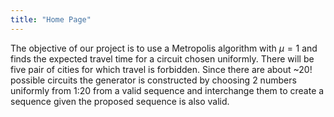 ```yaml
---
title: "Home Page"
---
```


The objective of our project is to use a Metropolis algorithm with $\mu=1$ and finds the expected travel time for a circuit chosen uniformly. There will be five pair of cities for which travel is forbidden. Since there are about ~$20!$ possible circuits the generator is constructed by choosing 2 numbers uniformly from 1:20 from a valid sequence and interchange them to create a sequence given the proposed sequence is also valid.  